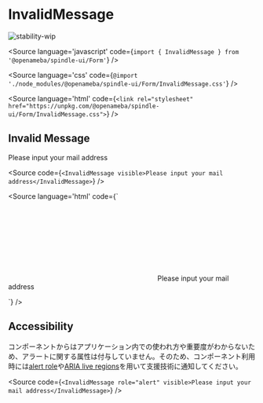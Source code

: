 
# InvalidMessage

<Meta title="Form/InvalidMessage" component={InvalidMessage} />

![stability-wip](https://img.shields.io/badge/stability-work_in_progress-lightgrey.svg)

<Source
  language='javascript'
  code={`import { InvalidMessage } from '@openameba/spindle-ui/Form'`}
/>

<Source
  language='css'
  code={`@import './node_modules/@openameba/spindle-ui/Form/InvalidMessage.css'`}
/>

<Source
  language='html'
  code={`<link rel="stylesheet" href="https://unpkg.com/@openameba/spindle-ui/Form/InvalidMessage.css">`}
/>

## Invalid Message

<Preview withSource="open">
  <Story name="Invalid Message">
    <InvalidMessage visible>Please input your mail address</InvalidMessage>
  </Story>
</Preview>

<Source
  code={`
<InvalidMessage visible>Please input your mail address</InvalidMessage>
  `}
/>

<Source
  language='html'
  code={`
<p class="spui-InvalidMessage">
  <span class="spui-InvalidMessage-icon"><svg>...</svg></span>
  Please input your mail address
</p>
  `}
/>

## Accessibility

<Description>コンポーネントからはアプリケーション内での使われ方や重要度がわからないため、アラートに関する属性は付与していません。そのため、コンポーネント利用時には[alert role](https://developer.mozilla.org/en-US/docs/Web/Accessibility/ARIA/ARIA_Techniques/Using_the_alert_role)や[ARIA live regions](https://developer.mozilla.org/en-US/docs/Web/Accessibility/ARIA/ARIA_Live_Regions)を用いて支援技術に通知してください。</Description>

<Source
  code={`
<InvalidMessage role="alert" visible>Please input your mail address</InvalidMessage>
  `}
/>
